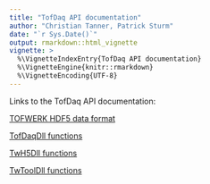 ```yaml
---
title: "TofDaq API documentation"
author: "Christian Tanner, Patrick Sturm"
date: "`r Sys.Date()`"
output: rmarkdown::html_vignette
vignette: >
  %\VignetteIndexEntry{TofDaq API documentation}
  %\VignetteEngine{knitr::rmarkdown}
  %\VignetteEncoding{UTF-8}
---
```


Links to the TofDaq API documentation:

[TOFWERK HDF5 data format](http://htmlpreview.github.io/?https://github.com/pasturm/TofDaqR/blob/master/tools/doc/TofwerkHDF5.htm)

[TofDaqDll functions](http://htmlpreview.github.io/?https://github.com/pasturm/TofDaqR/blob/master/tools/doc/TofDaqDll.htm)

[TwH5Dll functions](http://htmlpreview.github.io/?https://github.com/pasturm/TofDaqR/blob/master/tools/doc/TwH5Dll.htm)

[TwToolDll functions](http://htmlpreview.github.io/?https://github.com/pasturm/TofDaqR/blob/master/tools/doc/TwToolDll.htm)
